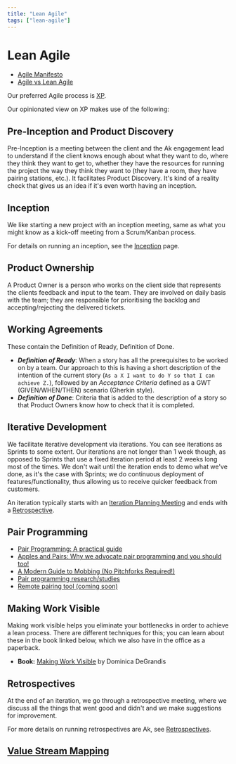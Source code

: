 ```yaml
---
title: "Lean Agile"
tags: ["lean-agile"]
---
```



# Lean Agile

- [Agile Manifesto](http://agilemanifesto.org/principles.html)
- [Agile vs Lean Agile](https://hackerchick.com/agile-vs-lean-yeah-yeah-whats-the-difference/)

Our preferred Agile process is [XP](https://en.wikipedia.org/wiki/Extreme_programming).

Our opinionated view on XP makes use of the following:

## Pre-Inception and Product Discovery

Pre-Inception is a meeting between the client and the Ak engagement lead to understand if the client knows enough about what they want to do, where they think they want to get to, whether they have the resources for running the project the way they think they want to (they have a room, they have pairing stations, etc.). It facilitates Product Discovery. It's kind of a reality check that gives us an idea if it's even worth having an inception.

## Inception

We like starting a new project with an inception meeting, same as what you might know as a kick-off meeting from a Scrum/Kanban process.

For details on running an inception, see the [Inception](./inception.md) page.

## Product Ownership

A Product Owner is a person who works on the client side that represents the clients feedback and input to the team. They are involved on daily basis with the team; they are responsible for prioritising the backlog and accepting/rejecting the delivered tickets.

## Working Agreements

These contain the Definition of Ready, Definition of Done.

- _**Definition of Ready**_: When a story has all the prerequisites to be worked on by a team. Our approach to this is having a short description of the intention of the current story (`As a X I want to do Y so that I can achieve Z.`), followed by an _Acceptance Criteria_ defined as a GWT (GIVEN/WHEN/THEN) scenario (Gherkin style).
- _**Definition of Done**_: Criteria that is added to the description of a story so that Product Owners know how to check that it is completed.

## Iterative Development

We facilitate iterative development via iterations. You can see iterations as Sprints to some extent. Our iterations are not longer than 1 week though, as opposed to Sprints that use a fixed iteration period at least 2 weeks long most of the times. We don't wait until the iteration ends to demo what we've done, as it's the case with Sprints; we do continuous deployment of features/functionality, thus allowing us to receive quicker feedback from customers.

An iteration typically starts with an [Iteration Planning Meeting](./iteration-planning-meeting.md)
and ends with a [Retrospective](./retrospectives.md).

## Pair Programming

- [Pair Programming: A practical guide](https://cloudnative.ly/pair-programming-a-practical-guide-61ef4698c139)
- [Apples and Pairs: Why we advocate pair programming and you should too!](https://cloudnative.ly/apples-and-pairs-why-we-advocate-pair-programming-and-you-should-too-7a1d9a2d83c1)
- [A Modern Guide to Mobbing (No Pitchforks Required!)](https://cloudnative.ly/a-modern-guide-to-mobbing-no-pitchforks-required-402114e9330f)
- [Pair programming research/studies](https://tuple.app/pair-programming-guide/scientific-research-into-pair-programming)
- [Remote pairing tool (coming soon)](https://tuple.app)

## Making Work Visible

Making work visible helps you eliminate your bottlenecks in order to achieve a lean process. There are different techniques for this; you can learn about these in the book linked below, which we also have in the office as a paperback.

- **Book:** [Making Work Visible](https://www.amazon.co.uk/Making-Work-Visible-Exposing-Optimize-ebook/dp/B076BYZ6VN/ref=sr_1_1?ie=UTF8&qid=1530280557&sr=8-1&keywords=making+work+visible) by Dominica DeGrandis

## Retrospectives

At the end of an iteration, we go through a retrospective meeting, where we discuss all the things that went good and didn't and we make suggestions for improvement.

For more details on running retrospectives are Ak, see [Retrospectives](./retrospectives.md).

## [Value Stream Mapping](https://cloudnative.ly/running-a-value-stream-mapping-session-5e1d43fba0)
